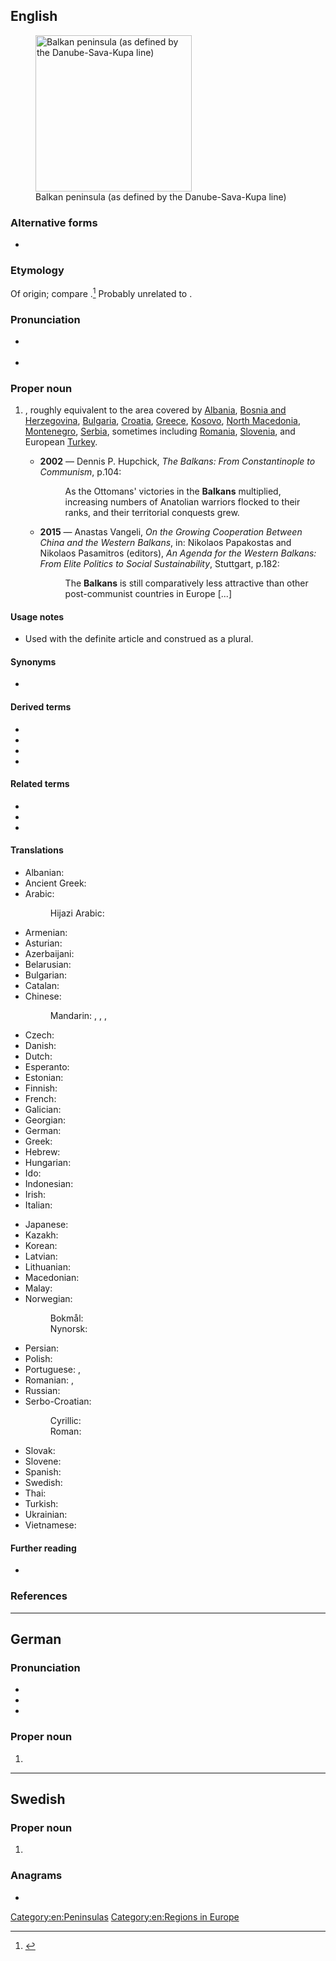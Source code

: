 ==English==
[[Image:Balkan_Peninsula.svg|thumb|250px|Balkan peninsula (as defined by the Danube-Sava-Kupa line)]]

===Alternative forms===
* {{alter|en|Balcans||dated}}

===Etymology===
Of {{der|en|trk|-}} origin; compare {{cog|tr|balkan||wooded mountain range}}.<ref>{{R:Etymonline}}</ref> Probably unrelated to {{m|en|balk||ridge of land}}.

===Pronunciation===
* {{a|UK}} {{IPA|en|/ˈbɔːl.kənz/|/ˈbɒl.kənz/}}
* {{a|US}} {{IPA|en|/ˈbɑl.kənz/|/ˈbɔl.kənz/}}

===Proper noun===
{{en-proper noun}}

# {{place|en|geographical region|in southeastern|cont/Europe}}, roughly equivalent to the area covered by [[Albania]], [[Bosnia and Herzegovina]], [[Bulgaria]], [[Croatia]], [[Greece]], [[Kosovo]], [[North Macedonia]], [[Montenegro]], [[Serbia]], sometimes including [[Romania]], [[Slovenia]], and European [[Turkey]]. {{defdate|19th c.}}
#* '''2002''' — Dennis P. Hupchick, ''The Balkans: From Constantinople to Communism'', p.104:
#*: As the Ottomans' victories in the '''Balkans''' multiplied, increasing numbers of Anatolian warriors flocked to their ranks, and their territorial conquests grew.
#* '''2015''' — Anastas Vangeli, ''On the Growing Cooperation Between China and the Western Balkans'', in: Nikolaos Papakostas and Nikolaos Pasamitros (editors), ''An Agenda for the Western Balkans: From Elite Politics to Social Sustainability'', Stuttgart, p.182:
#*: The '''Balkans''' is still comparatively less attractive than other post-communist countries in Europe [...]

====Usage notes====
* Used with the definite article {{m|en|the}} and construed as a plural.

====Synonyms====
* {{sense|geographical region}} {{l|en|Balkan Peninsula}}

====Derived terms====
* {{l|en|Balkan}}
* {{l|en|Balkanism}}
* {{l|en|Balkanize}}
* {{l|en|Balkanization}}

====Related terms====
* {{l|en|Balkanic}}
* {{l|en|Balkanian}}
* {{l|en|Paleo-Balkan}}

====Translations====
{{trans-top-also|geographical region in the southeast of Europe|Balkan Peninsula}}
* Albanian: {{t|sq|Ballkan}}
* Ancient Greek: {{t|grc|Χερσόνησος τοῦ Αἵμου|m|sc=polytonic}}
* Arabic: {{t+|ar|الْبَلْقَان|f}}
*: Hijazi Arabic: {{t|acw|الْبَلْقَان|f|tr=al-balgān)}}
* Armenian: {{t+|hy|Բալկաններ}}
* Asturian: {{t|ast|Balcanes|m}}
* Azerbaijani: {{t|az|Balkanlar}}
* Belarusian: {{t|be|Балканы|m-p}}
* Bulgarian: {{t|bg|Балкани|p|sc=Cyrl}}
* Catalan: {{t|ca|Balcans|m-p}}
* Chinese:
*: Mandarin: {{t+|cmn|巴爾幹|sc=Hani}}, {{t+|cmn|巴尔干|tr=Bā'ěrgàn|sc=Hani}}, {{t+|cmn|巴爾幹半島|sc=Hani}}, {{t+|cmn|巴尔干半岛|tr=Bā'ěrgàn bàndǎo|sc=Hani}}
* Czech: {{t+|cs|Balkán|m}}
* Danish: {{t|da|Balkan}}
* Dutch: {{t+|nl|Balkan}}
* Esperanto: {{t|eo|Balkanio}}
* Estonian: {{t|et|Balkan}}
* Finnish: {{t+|fi|Balkan}}
* French: {{t+|fr|Balkans|m}}
* Galician: {{t+|gl|Balcáns|m-p}}
* Georgian: {{t|ka|ბალკანეთი}}
* German: {{t+|de|Balkan|m}}
* Greek: {{t+|el|Βαλκάνια|n-p}}
* Hebrew: {{t|he|הבלקן|m|tr=ha-balkan}}
* Hungarian: {{t+|hu|Balkán}}
* Ido: {{t+|io|Balkan}}
* Indonesian: {{t|id|Balkan}}
* Irish: {{t|ga|Balcáin|m-p|alt=na Balcáin}}
* Italian: {{t+|it|Balcani|m-p}}
{{trans-mid}}
* Japanese: {{t|ja|バルカン半島|tr=[[Barukan hantō]]|sc=Jpan}}
* Kazakh: {{t|kk|Балқандар|p}}
* Korean: {{t|ko|발칸반도}}
* Latvian: {{t|lv|Balkāni|m-p}}
* Lithuanian: {{t+|lt|Balkanai|m-p}}
* Macedonian: {{t|mk|Балкан|m}}
* Malay: {{t|ms|Balkan}}
* Norwegian:
*: Bokmål: {{t|nb|Balkan}}
*: Nynorsk: {{t|nn|Balkan}}
* Persian: {{t+|fa|بالکان|tr=balkan}}
* Polish: {{t+|pl|Bałkany}}
* Portuguese: {{t|pt|Balcãs|m-p}}, {{t|pt|Bálcãs|m-p}}
* Romanian: {{t|ro|Balcani|m-p}}, {{t|ro|Peninsula Balcanică|f}}
* Russian: {{t+|ru|Балка́ны|m-p}}
* Serbo-Croatian:
*: Cyrillic: {{t|sh|Балкан|m|sc=Cyrl}}
*: Roman: {{t+|sh|Balkan|m|sc=Latn}}
* Slovak: {{t|sk|Balkán|m}}
* Slovene: {{t+|sl|Balkán|m}}
* Spanish: {{t+|es|Balcanes|m-p}}
* Swedish: {{t+|sv|Balkan}}
* Thai: {{t|th|บอลข่าน|tr=bɔn-kàan}}
* Turkish: {{t+|tr|Balkanlar|p}}
* Ukrainian: {{t|uk|Балкани|m-p}}
* Vietnamese: {{t|vi|Balkan}}
{{trans-bottom}}

====Further reading====
* {{pedialite|lang=el}}

===References===
<references/>

[[Category:en:Peninsulas]]
[[Category:en:Regions in Europe]]

----

==German==

===Pronunciation===
* {{IPA|de|/ˈbalkaːns/}}
* {{audio|de|De-Balkans.ogg|Audio}}
* {{hyphenation|de|Bal|kans}}

===Proper noun===
{{head|de|proper noun form}}

# {{inflection of|de|Balkan||gen|s}}

----

==Swedish==

===Proper noun===
{{head|sv|proper noun form}}
# {{sv-proper-noun-gen|Balkan}}

===Anagrams===
* {{anagrams|sv|a=aabklns|albansk|blankas}}
